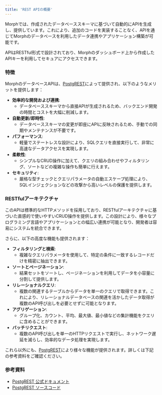 ```yaml
---
title: 'REST APIの概要'
---
```


Morphでは、作成されたデータベーススキーマに基づいて自動的にAPIを生成し、提供しています。これにより、追加のコードを実装することなく、APIを通じてMorphのデータベースを利用したデータ連携やアプリケーション構築が可能です。

APIはRESTful形式で設計されており、Morphのダッシュボード上から作成したAPIキーを利用してセキュアにアクセスできます。

### **特徴**

MorphのデータベースAPIは、[PostgREST](https://postgrest.org/)によって提供され、以下のようなメリットを提供します：

- **効率的な開発および連携**:
    - データベーススキーマから直接APIが生成されるため、バックエンド開発の時間とコストを大幅に削減します。
- **自動更新/即時性**:
    - データベーススキーマの変更が即座にAPIに反映されるため、手動での同期やメンテナンスが不要です。
- **パフォーマンス**:
    - 軽量でステートレスな設計により、SQLクエリを直接実行して、非常に高速なデータアクセスを実現します。
- **柔軟性**:
    - シンプルなCRUD操作に加えて、クエリの組み合わせやフィルタリング、ソートなどの複雑な操作も簡単に行えます。
- **セキュリティ**:
    - 厳格な型チェックとクエリパラメータの自動エスケープ処理により、SQLインジェクションなどの攻撃から高いレベルの保護を提供します。

### **RESTfulアーキテクチャ**

このAPIは標準的なHTTPメソッドを採用しており、RESTfulアーキテクチャに基づいた直感的で使いやすいCRUD操作を提供します。この設計により、様々なプログラミング言語やアプリケーションとの幅広い連携が可能となり、開発者は容易にシステムを統合できます。

さらに、以下の高度な機能も提供されます：

- **フィルタリングと検索**:
    - 複雑なクエリパラメータを使用して、特定の条件に一致するレコードだけを精密に抽出できます。
- **ソートとページネーション**:
    - 結果セットをソートし、ページネーションを利用してデータを小容量に分割して提供します。
- **リレーショナルクエリ**:
    - 複数の関連するテーブルからデータを単一のクエリで取得できます。これにより、リレーショナルデータベースの関連を活かしたデータ取得が複数のAPI呼び出しを必要とせずに可能となります。
- **アグリゲーション**:
    - グループ化、カウント、平均、最大値、最小値などの集計機能をクエリに含めることができます。
- **バッチリクエスト**:
    - 複数のAPI呼び出しを単一のHTTPリクエストで実行し、ネットワーク遅延を減らし、効率的なデータ処理を実現します。

これら以外にも、[PostgREST](https://postgrest.org/)により様々な機能が提供されます。詳しくは下記の参考資料をご確認ください。

### **参考資料**

- [PostgREST 公式ドキュメント](https://postgrest.org/en/v12/)
- [PostgREST ソースコード](https://github.com/PostgREST/postgrest)